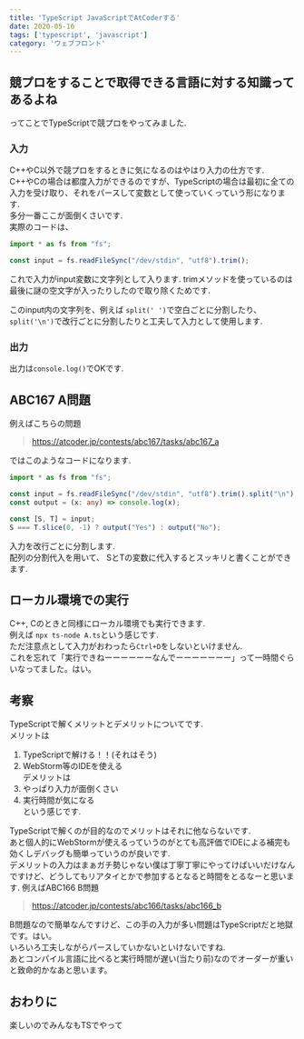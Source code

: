```yaml
---
title: 'TypeScript JavaScriptでAtCoderする'
date: 2020-05-16
tags: ['typescript', 'javascript']
category: 'ウェブフロント'
---
```


## 競プロをすることで取得できる言語に対する知識ってあるよね

ってことでTypeScriptで競プロをやってみました.

### 入力

C++やC以外で競プロをするときに気になるのはやはり入力の仕方です.\
C++やCの場合は都度入力ができるのですが、TypeScriptの場合は最初に全ての入力を受け取り、それをパースして変数として使っていくっていう形になります.\
多分一番ここが面倒くさいです.\
実際のコードは、

```typescript
import * as fs from "fs";

const input = fs.readFileSync("/dev/stdin", "utf8").trim();
```

これで入力がinput変数に文字列として入ります. trimメソッドを使っているのは最後に謎の空文字が入ったりしたので取り除くためです.

このinput内の文字列を、例えば `split(' ')`で空白ごとに分割したり、
`split('\n')`で改行ごとに分割したりと工夫して入力として使用します.

### 出力

出力は`console.log()`でOKです.

## ABC167 A問題

例えばこちらの問題

> https://atcoder.jp/contests/abc167/tasks/abc167_a

ではこのようなコードになります.

```typescript
import * as fs from "fs";

const input = fs.readFileSync("/dev/stdin", "utf8").trim().split("\n");
const output = (x: any) => console.log(x);

const [S, T] = input;
S === T.slice(0, -1) ? output("Yes") : output("No");
```

入力を改行ごとに分割します.\
配列の分割代入を用いて、 SとTの変数に代入するとスッキリと書くことができます.

## ローカル環境での実行

C++, Cのときと同様にローカル環境でも実行できます.\
例えば `npx ts-node A.ts`という感じです.\
ただ注意点として入力がおわったら`Ctrl+D`をしないといけません.\
これを忘れて「実行できねーーーーーーなんでーーーーーーー」って一時間ぐらいなってました。はい。

## 考察

TypeScriptで解くメリットとデメリットについてです.\
メリットは

1. TypeScriptで解ける！！(それはそう)
2. WebStorm等のIDEを使える\
   デメリットは
3. やっぱり入力が面倒くさい
4. 実行時間が気になる\
   という感じです.

TypeScriptで解くのが目的なのでメリットはそれに他ならないです.\
あと個人的にWebStormが使えるっていうのがとても高評価でIDEによる補完も効くしデバッグも簡単っていうのが良いです.\
デメリットの入力はまぁガチ勢じゃない僕は丁寧丁寧にやってけばいいだけなんですけど、どうしてもリアタイとかで参加するとなると時間をとるなーと思います.
例えばABC166 B問題

> https://atcoder.jp/contests/abc166/tasks/abc166_b

B問題なので簡単なんですけど、この手の入力が多い問題はTypeScriptだと地獄です。はい。\
いろいろ工夫しながらパースしていかないといけないですね.\
あとコンパイル言語に比べると実行時間が遅い(当たり前)なのでオーダーが重いと致命的かなあと思います。

## おわりに

楽しいのでみんなもTSでやって
